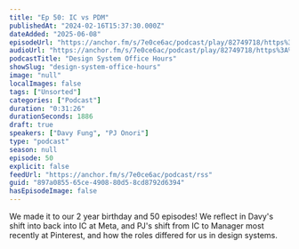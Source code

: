 ```yaml
---
title: "Ep 50: IC vs PDM"
publishedAt: "2024-02-16T15:37:30.000Z"
dateAdded: "2025-06-08"
episodeUrl: "https://anchor.fm/s/7e0ce6ac/podcast/play/82749718/https%3A%2F%2Fd3ctxlq1ktw2nl.cloudfront.net%2Fstaging%2F2024-1-16%2F367648407-44100-2-46fd695c73fb6.m4a"
audioUrl: "https://anchor.fm/s/7e0ce6ac/podcast/play/82749718/https%3A%2F%2Fd3ctxlq1ktw2nl.cloudfront.net%2Fstaging%2F2024-1-16%2F367648407-44100-2-46fd695c73fb6.m4a"
podcastTitle: "Design System Office Hours"
showSlug: "design-system-office-hours"
image: "null"
localImages: false
tags: ["Unsorted"]
categories: ["Podcast"]
duration: "0:31:26"
durationSeconds: 1886
draft: true
speakers: ["Davy Fung", "PJ Onori"]
type: "podcast"
season: null
episode: 50
explicit: false
feedUrl: "https://anchor.fm/s/7e0ce6ac/podcast/rss"
guid: "897a0855-65ce-4908-80d5-8cd8792d6394"
hasEpisodeImage: false
---
```

We made it to our 2 year birthday and 50 episodes! We reflect in Davy's shift into back into IC at Meta, and PJ's shift from IC to Manager most recently at Pinterest, and how the roles differed for us in design systems.
